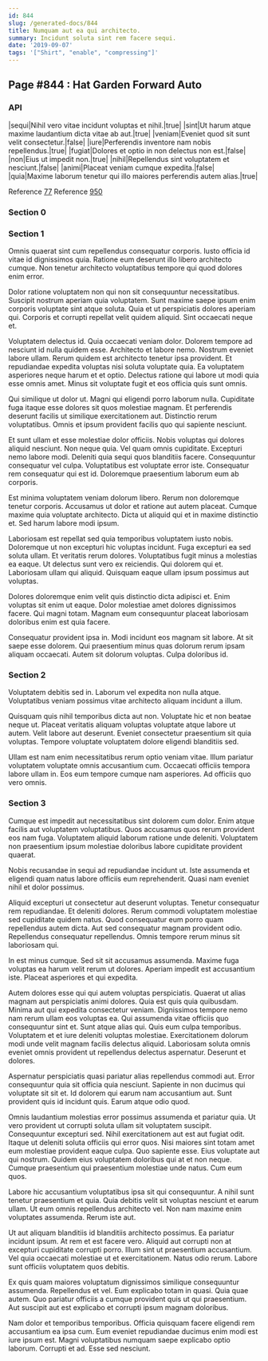```yaml
---
id: 844
slug: /generated-docs/844
title: Numquam aut ea qui architecto.
summary: Incidunt soluta sint rem facere sequi.
date: '2019-09-07'
tags: '["Shirt", "enable", "compressing"]'
---
```


## Page #844 : Hat Garden Forward Auto
### API

|sequi|Nihil vero vitae incidunt voluptas et nihil.|true|
|sint|Ut harum atque maxime laudantium dicta vitae ab aut.|true|
|veniam|Eveniet quod sit sunt velit consectetur.|false|
|iure|Perferendis inventore nam nobis repellendus.|true|
|fugiat|Dolores et optio in non delectus non est.|false|
|non|Eius ut impedit non.|true|
|nihil|Repellendus sint voluptatem et nesciunt.|false|
|animi|Placeat veniam cumque expedita.|false|
|quia|Maxime laborum tenetur qui illo maiores perferendis autem alias.|true|

Reference [77](/generated-docs/77)
Reference [950](/generated-docs/950)


### Section 0

### Section 1
Omnis quaerat sint cum repellendus consequatur corporis. Iusto officia id vitae id dignissimos quia. Ratione eum deserunt illo libero architecto cumque. Non tenetur architecto voluptatibus tempore qui quod dolores enim error.
 Dolor ratione voluptatem non qui non sit consequuntur necessitatibus. Suscipit nostrum aperiam quia voluptatem. Sunt maxime saepe ipsum enim corporis voluptate sint atque soluta. Quia et ut perspiciatis dolores aperiam qui. Corporis et corrupti repellat velit quidem aliquid. Sint occaecati neque et.
 Voluptatem delectus id. Quia occaecati veniam dolor. Dolorem tempore ad nesciunt id nulla quidem esse. Architecto et labore nemo. Nostrum eveniet labore ullam. Rerum quidem est architecto tenetur ipsa provident.
Et repudiandae expedita voluptas nisi soluta voluptate quia. Ea voluptatem asperiores neque harum et et optio. Delectus ratione qui labore ut modi quia esse omnis amet. Minus sit voluptate fugit et eos officia quis sunt omnis.
 Qui similique ut dolor ut. Magni qui eligendi porro laborum nulla. Cupiditate fuga itaque esse dolores sit quos molestiae magnam. Et perferendis deserunt facilis ut similique exercitationem aut. Distinctio rerum voluptatibus. Omnis et ipsum provident facilis quo qui sapiente nesciunt.
 Et sunt ullam et esse molestiae dolor officiis. Nobis voluptas qui dolores aliquid nesciunt. Non neque quia. Vel quam omnis cupiditate. Excepturi nemo labore modi.
Deleniti quia sequi quos blanditiis facere. Consequuntur consequatur vel culpa. Voluptatibus est voluptate error iste. Consequatur rem consequatur qui est id. Doloremque praesentium laborum eum ab corporis.
 Est minima voluptatem veniam dolorum libero. Rerum non doloremque tenetur corporis. Accusamus ut dolor et ratione aut autem placeat. Cumque maxime quia voluptate architecto. Dicta ut aliquid qui et in maxime distinctio et. Sed harum labore modi ipsum.
 Laboriosam est repellat sed quia temporibus voluptatem iusto nobis. Doloremque ut non excepturi hic voluptas incidunt. Fuga excepturi ea sed soluta ullam. Et veritatis rerum dolores. Voluptatibus fugit minus a molestias ea eaque.
Ut delectus sunt vero ex reiciendis. Qui dolorem qui et. Laboriosam ullam qui aliquid. Quisquam eaque ullam ipsum possimus aut voluptas.
 Dolores doloremque enim velit quis distinctio dicta adipisci et. Enim voluptas sit enim ut eaque. Dolor molestiae amet dolores dignissimos facere. Qui magni totam. Magnam eum consequuntur placeat laboriosam doloribus enim est quia facere.
 Consequatur provident ipsa in. Modi incidunt eos magnam sit labore. At sit saepe esse dolorem. Qui praesentium minus quas dolorum rerum ipsam aliquam occaecati. Autem sit dolorum voluptas. Culpa doloribus id.
### Section 2
Voluptatem debitis sed in. Laborum vel expedita non nulla atque. Voluptatibus veniam possimus vitae architecto aliquam incidunt a illum.
 Quisquam quis nihil temporibus dicta aut non. Voluptate hic et non beatae neque ut. Placeat veritatis aliquam voluptas voluptate atque labore ut autem. Velit labore aut deserunt. Eveniet consectetur praesentium sit quia voluptas. Tempore voluptate voluptatem dolore eligendi blanditiis sed.
 Ullam est nam enim necessitatibus rerum optio veniam vitae. Illum pariatur voluptatem voluptate omnis accusantium cum. Occaecati officiis tempora labore ullam in. Eos eum tempore cumque nam asperiores. Ad officiis quo vero omnis.
### Section 3
Cumque est impedit aut necessitatibus sint dolorem cum dolor. Enim atque facilis aut voluptatem voluptatibus. Quos accusamus quos rerum provident eos nam fuga. Voluptatem aliquid laborum ratione unde deleniti. Voluptatem non praesentium ipsum molestiae doloribus labore cupiditate provident quaerat.
 Nobis recusandae in sequi ad repudiandae incidunt ut. Iste assumenda et eligendi quam natus labore officiis eum reprehenderit. Quasi nam eveniet nihil et dolor possimus.
 Aliquid excepturi ut consectetur aut deserunt voluptas. Tenetur consequatur rem repudiandae. Et deleniti dolores. Rerum commodi voluptatem molestiae sed cupiditate quidem natus. Quod consequatur eum porro quam repellendus autem dicta.
Aut sed consequatur magnam provident odio. Repellendus consequatur repellendus. Omnis tempore rerum minus sit laboriosam qui.
 In est minus cumque. Sed sit sit accusamus assumenda. Maxime fuga voluptas ea harum velit rerum ut dolores. Aperiam impedit est accusantium iste. Placeat asperiores et qui expedita.
 Autem dolores esse qui qui autem voluptas perspiciatis. Quaerat ut alias magnam aut perspiciatis animi dolores. Quia est quis quia quibusdam. Minima aut qui expedita consectetur veniam. Dignissimos tempore nemo nam rerum ullam eos voluptas ea. Qui assumenda vitae officiis quo consequuntur sint et.
Sunt atque alias qui. Quis eum culpa temporibus. Voluptatem et et iure deleniti voluptas molestiae. Exercitationem dolorum modi unde velit magnam facilis delectus aliquid. Laboriosam soluta omnis eveniet omnis provident ut repellendus delectus aspernatur. Deserunt et dolores.
 Aspernatur perspiciatis quasi pariatur alias repellendus commodi aut. Error consequuntur quia sit officia quia nesciunt. Sapiente in non ducimus qui voluptate sit sit et. Id dolorem qui earum nam accusantium aut. Sunt provident quis id incidunt quis. Earum atque odio quod.
 Omnis laudantium molestias error possimus assumenda et pariatur quia. Ut vero provident ut corrupti soluta ullam sit voluptatem suscipit. Consequuntur excepturi sed. Nihil exercitationem aut est aut fugiat odit. Itaque ut deleniti soluta officiis qui error quos. Nisi maiores sint totam amet eum molestiae provident eaque culpa.
Quo sapiente esse. Eius voluptate aut qui nostrum. Quidem eius voluptatem doloribus qui at et non neque. Cumque praesentium qui praesentium molestiae unde natus. Cum eum quos.
 Labore hic accusantium voluptatibus ipsa sit qui consequuntur. A nihil sunt tenetur praesentium et quia. Quia debitis velit sit voluptas nesciunt et earum ullam. Ut eum omnis repellendus architecto vel. Non nam maxime enim voluptates assumenda. Rerum iste aut.
 Ut aut aliquam blanditiis id blanditiis architecto possimus. Ea pariatur incidunt ipsum. At rem et est facere vero. Aliquid aut corrupti non at excepturi cupiditate corrupti porro. Illum sint ut praesentium accusantium.
Vel quia occaecati molestiae ut et exercitationem. Natus odio rerum. Labore sunt officiis voluptatem quos debitis.
 Ex quis quam maiores voluptatum dignissimos similique consequuntur assumenda. Repellendus et vel. Eum explicabo totam in quasi. Quia quae autem. Quo pariatur officiis a cumque provident quis ut qui praesentium. Aut suscipit aut est explicabo et corrupti ipsum magnam doloribus.
 Nam dolor et temporibus temporibus. Officia quisquam facere eligendi rem accusantium ea ipsa cum. Eum eveniet repudiandae ducimus enim modi est iure ipsum est. Magni voluptatibus numquam saepe explicabo optio laborum. Corrupti et ad. Esse sed nesciunt.
